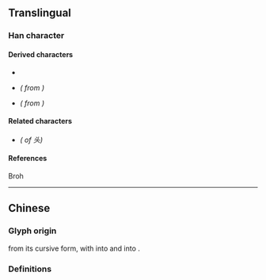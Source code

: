 {{also|斗|頭}}
{{character info}}
==Translingual==
{{stroke order|strokes=5}}

===Han character===
{{Han char|rn=37|rad=大|as=02|sn=5|four=34800|canj=XYK,YK|ids=⿻⺀大}}

====Derived characters====
* {{l|mul|[[𬼣]], [[𭇚]], [[𭸃]], [[𬠁]], [[𮚷]], [[𮛓]], [[𮩠]], [[𭑎]], [[𭑛]]}}
* {{l|mul|[[买]]}} ''({{w|Simplified Chinese|Simplified}} from {{l|mul|買}})''
* {{l|mul|[[实]]}} ''({{w|Simplified Chinese|Simplified}} from {{l|mul|實}})''

====Related characters====
* {{l|mul|[[頭]]}} ''({{w|Traditional Chinese|Traditional form}} of 头)''

====References====
{{Han ref|kx=0249.111|hdz=10526.020|uh=5934}} Broh

----

==Chinese==

===Glyph origin===
{{Han simp|頭}} from its cursive form, with {{l|zh|豆}} into {{l|zh|⺀}} and {{l|zh|頁}} into {{l|zh|大}}.

===Definitions===
{{zh-see|頭}}